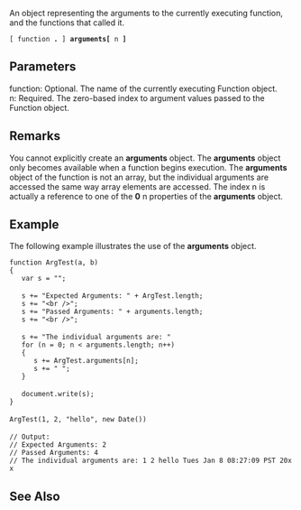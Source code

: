 An object representing the arguments to the currently executing function, and the functions that called it.

 [ function '''.''' ] '''arguments[''' n ''']'''
==Parameters==
; function: Optional. The name of the currently executing Function object.
; n: Required. The zero-based index to argument values passed to the Function object.

==Remarks==
You cannot explicitly create an '''arguments''' object. The '''arguments''' object only becomes available when a function begins execution. The '''arguments''' object of the function is not an array, but the individual arguments are accessed the same way array elements are accessed. The index n is actually a reference to one of the '''0''' n properties of the '''arguments''' object.


==Example==
The following example illustrates the use of the '''arguments''' object.

 function ArgTest(a, b)
 {
    var s = "";
 
    s += "Expected Arguments: " + ArgTest.length;
    s += "&lt;br /&gt;";
    s += "Passed Arguments: " + arguments.length;
    s += "&lt;br /&gt;";
 
    s += "The individual arguments are: "
    for (n = 0; n &lt; arguments.length; n++)
    {
       s += ArgTest.arguments[n];
       s += " ";
    }
 
    document.write(s);
 }
 
 ArgTest(1, 2, "hello", new Date())
 
 // Output:
 // Expected Arguments: 2
 // Passed Arguments: 4
 // The individual arguments are: 1 2 hello Tues Jan 8 08:27:09 PST 20xx

==See Also==

              

              

              
